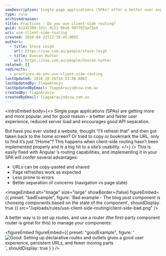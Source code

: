 ```yaml
---
seoDescription: Single-page applications (SPAs) offer a better user experience and reduced server load, but improper client-side routing can hinder usability. Implementing Angular's routing capabilities provides advantages like shareable URLs, accurate page refreshes, and improved separation of concerns.
type: rule
archivedreason:
title: Practices - Do you use client-side routing?
guid: 61245309-7d1c-4c21-9ba6-997f031e75e0
uri: use-client-side-routing
created: 2016-04-22T22:39:45.000Z
authors:
  - title: Steve Leigh
    url: https://ssw.com.au/people/steve-leigh
  - title: Duncan Hunter
    url: https://ssw.com.au/people/duncan-hunter
related: []
redirects:
  - practices-do-you-use-client-side-routing
lastUpdated: 2018-10-26T16:33:08.000Z
lastUpdatedBy: TiagoAraujo
lastUpdatedByEmail: TiagoAraujo@ssw.com.au
createdBy: TiagoAraujo
createdByEmail: TiagoAraujo@ssw.com.au
---
```


<introEmbed
  body={<>
Single page applications (SPAs) are getting more and more popular, and for good reason – a better and faster user experience, reduced server load and encourages good API separation.

But have you ever visited a website, thought “I’ll refresh that” and then got taken back to the home screen? Or tried to copy or bookmark the URL, only to find it’s just “/Home”? This happens when client-side routing hasn’t been implemented properly and is a big hit to a site’s usability.
  </>}
/>
This is easily fixed with Angular ’s routing capabilities, and implementing it in your SPA will confer several advantages:

- URLs can be copy-pasted and shared
- Page refreshes work as expected
- Less prone to errors
- Better separation of concerns (navigation vs page state)

<imageEmbed
  alt="Image"
  size="large"
  showBorder={false}
  figureEmbed={{
    preset: "badExample",
    figure: 'Bad example - The blog post component is choosing components based on the state of the component',
    shouldDisplay: true
  }}
  src="/uploads/rules/use-client-side-routing/client-side-bad.png"
/>

A better way is to set up routes, and use a router (the first-party component router is great for this) to manage your components:

<figureEmbed figureEmbed={{
  preset: "goodExample",
  figure: '![Good: Setting up declarative routes and outlets gives a good user experience, persistent URLs, and fewer moving parts](/uploads/rules/use-client-side-routing/client-side-good.png)',
  shouldDisplay: true
} } />
